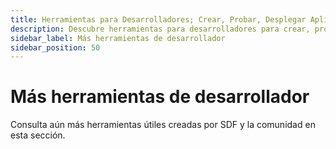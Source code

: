 ```yaml
---
title: Herramientas para Desarrolladores; Crear, Probar, Desplegar Aplicaciones y Configurar Rampas con SDKs y APIs
description: Descubre herramientas para desarrolladores para crear, probar, desplegar aplicaciones y configurar rampas. Explora SDKs, APIs y más para agilizar el desarrollo en la red Stellar.
sidebar_label: Más herramientas de desarrollador
sidebar_position: 50
---
```



# Más herramientas de desarrollador

Consulta aún más herramientas útiles creadas por SDF y la comunidad en esta sección.

<DocCardList />
